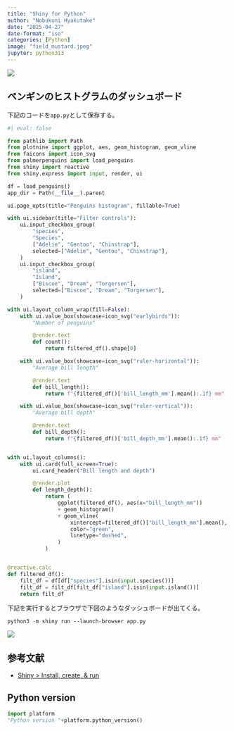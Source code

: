 ```yaml
---
title: "Shiny for Python"
author: "Nobukuni Hyakutake"
date: "2025-04-27"
date-format: "iso"
categories: [Python]
image: "field_mustard.jpeg"
jupyter: python313
---
```


![](field_mustard.jpeg)

## ペンギンのヒストグラムのダッシュボード

下記のコードを`app.py`として保存する。

```python
#| eval: false

from pathlib import Path
from plotnine import ggplot, aes, geom_histogram, geom_vline
from faicons import icon_svg
from palmerpenguins import load_penguins
from shiny import reactive
from shiny.express import input, render, ui

df = load_penguins()
app_dir = Path(__file__).parent

ui.page_opts(title="Penguins histogram", fillable=True)

with ui.sidebar(title="Filter controls"):
    ui.input_checkbox_group(
        "species",
        "Species",
        ["Adelie", "Gentoo", "Chinstrap"],
        selected=["Adelie", "Gentoo", "Chinstrap"],
    )
    ui.input_checkbox_group(
        "island",
        "Island",
        ["Biscoe", "Dream", "Torgersen"],
        selected=["Biscoe", "Dream", "Torgersen"],
    )

with ui.layout_column_wrap(fill=False):
    with ui.value_box(showcase=icon_svg("earlybirds")):
        "Number of penguins"

        @render.text
        def count():
            return filtered_df().shape[0]

    with ui.value_box(showcase=icon_svg("ruler-horizontal")):
        "Average bill length"

        @render.text
        def bill_length():
            return f"{filtered_df()['bill_length_mm'].mean():.1f} mm"

    with ui.value_box(showcase=icon_svg("ruler-vertical")):
        "Average bill depth"

        @render.text
        def bill_depth():
            return f"{filtered_df()['bill_depth_mm'].mean():.1f} mm"


with ui.layout_columns():
    with ui.card(full_screen=True):
        ui.card_header("Bill length and depth")

        @render.plot
        def length_depth():
            return (
                ggplot(filtered_df(), aes(x="bill_length_mm"))
                + geom_histogram()
                + geom_vline(
                    xintercept=filtered_df()["bill_length_mm"].mean(),
                    color="green",
                    linetype="dashed",
                )
            )


@reactive.calc
def filtered_df():
    filt_df = df[df["species"].isin(input.species())]
    filt_df = filt_df[filt_df["island"].isin(input.island())]
    return filt_df

```

下記を実行するとブラウザで下図のようなダッシュボードが出てくる。

```
python3 -m shiny run --launch-browser app.py
```

![](histogram_shiny.png)

## 参考文献

- [Shiny > Install, create, & run](https://shiny.posit.co/py/docs/install-create-run.html)

## Python version

```python
import platform
"Python version "+platform.python_version()
```
